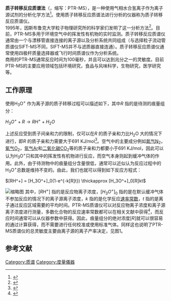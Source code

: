 {{expand|time=2016-10-21T13:17:31+00:00}}
'''质子转移反应质谱法'''（{{lang-en|Proton-transfer-reaction mass spectrometry}}，缩写：PTR-MS），是一种使用气相水合氢离子作为离子源试剂的分析化学方法<ref>{{Cite book|url=https://books.google.co.uk/books?id=QDJmAgAAQBAJ&pg=PA23&redir_esc=y|title=Proton Transfer Reaction Mass Spectrometry: Principles and Applications|last=Ellis|first=Andrew M.|last2=Mayhew|first2=Christopher A.|date=2013-12-17|publisher=Wiley|isbn=9781118684122|language=en|access-date=2016-10-24|archive-date=2016-10-24|archive-url=https://web.archive.org/web/20161024220650/https://books.google.co.uk/books?id=QDJmAgAAQBAJ&pg=PA23&redir_esc=y|dead-url=no}}</ref>。使用质子转移反应质谱法进行分析的仪器称为质子转移反应质谱仪。<br>1995年，因斯布鲁克大学粒子物理研究所的科学家们发明了这一分析方法<ref>{{Cite journal|title=Proton transfer reaction mass spectrometry: on-line trace gas analysis at the ppb level|url=http://www.sciencedirect.com/science/article/pii/016811769504294U|last=Hansel|first=A.|last2=Jordan|first2=A.|date=1995-11-15|journal=International Journal of Mass Spectrometry and Ion Processes|doi=10.1016/0168-1176(95)04294-U|series=Honour Biography David Smith|volume=149|pages=609–619|last3=Holzinger|first3=R.|last4=Prazeller|first4=P.|last5=Vogel|first5=W.|last6=Lindinger|first6=W.|access-date=2016-10-24|archive-date=2015-03-30|archive-url=https://web.archive.org/web/20150330064418/http://www.sciencedirect.com/science/article/pii/016811769504294U|dead-url=no}}</ref>。目前，PTR-MS多用于环境空气中的挥发性有机物的实时监测。质子转移反应质谱仪通常由一个与漂移管直接连接的离子源以及分析系统共同组成（与选择粒子流动管质谱仪SIFT-MS不同，SIFT-MS并不与滤质器直接连通）。质子转移反应质谱仪通常使用四极杆质量选择器或飞行时间质谱仪作为分析系统。<br>商用的PTR-MS通常反应时间为100毫秒，并且可以达到兆分之一的灵敏度。目前PTR-MS的主要应用领域包括环境研究，食品与风味科学，生物研究，医学研究等。

== 工作原理 ==
使用H<sub>3</sub>O<sup>+</sup> 作为离子源的质子转移过程可以描述如下，其中<math>R</math> 指的是待测的痕量组分：

<math>H_3O^+ + R \longrightarrow RH^+ + H_2O</math>

上述反应受到质子间亲和力的限制，仅可以在<math>R</math> 的质子亲和力比H<sub>2</sub>O 大的情况下进行，即<math>R</math> 的质子亲和力需要大于691 KJ/mol<ref>{{Cite journal|title=Proton-Transfer Reaction Mass Spectrometry|url=http://dx.doi.org/10.1021/cr800364q|last=Blake|first=Robert S.|last2=Monks|first2=Paul S.|date=2009-03-11|journal=Chemical Reviews|issue=3|doi=10.1021/cr800364q|volume=109|pages=861–896|issn=0009-2665|last3=Ellis|first3=Andrew M.}}</ref>。空气中的主要成分例如[[氮气|氮气]]N<sub>2</sub>，[[氧气|氧气]]O<sub>2</sub>，[[氩气|氩气]]Ar和[[二氧化碳|二氧化碳]]CO<sub>2</sub>等的质子亲和力都要小于691 KJ/mol，因此可以认为H<sub>3</sub>O<sup>+</sup>只和其中的挥发性有机物进行反应，而空气本身则起到缓冲气体的作用。此外，由于待测物中的痕量组分含量很低，通常可以近似认为反应过程中的H<sub>3</sub>O<sup>+</sup>总数是维持不变的。由此，我们也就可以得到如下反应方程式：

<math>[RH^+] = [H_3O^+]_0(1-e^{-k[R]t}) \thickapprox [H_3O^+]_0[R]kt</math>

[[File:Evolution_of_ptr_sensitivities.PNG|缩略图]]
其中，<math>[RH^+]</math> 指的是反应物离子浓度，<math>[H_3O^+]_0</math> 指的是在默认缓冲气体不参加反应的情况下的离子源离子浓度，<math>k</math> 指的是化学反应[[速率常数|速率常数]]，<math>t</math> 指的是离子通过反应区域需要的平均时间。PTR-MS质谱仪可以对反应物离子浓度和离子源离子浓度进行测量，多数化合物的反应速率常数都可以在相关文献中获得<ref>{{Cite journal|title=Proton-transfer-reaction mass spectrometry (PTR–MS): on-line monitoring of volatile organic compounds at pptv levels|url=http://xlink.rsc.org/?DOI=a827347z|last=Lindinger|first=W.|last2=Jordan|first2=A.|date=1998-01-01|journal=Chemical Society Reviews|issue=5|doi=10.1039/a827347z|volume=27|language=en|issn=1460-4744}}</ref>，而反应时间通常可以从仪器参数中获得。因此，痕量组分的绝对浓度<math>[R]</math>就可以很容易的通过计算获得，而不需要进行任何校准或使用标准气体。同样这也说明了PTR-MS质谱仪的总灵敏度主要由离子源的离子产率决定，见图1。

== 参考文献 ==
{{reflist}}

{{质谱法}}

[[Category:质谱|Category:质谱]]
[[Category:度量儀器|Category:度量儀器]]